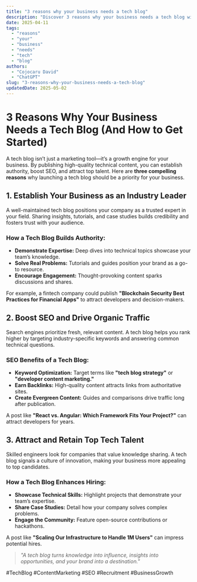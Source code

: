 ```yaml
---
title: "3 reasons why your business needs a tech blog"
description: "Discover 3 reasons why your business needs a tech blog with this in-depth guide, providing actionable insights and practical tips to boost your knowledge and results."
date: 2025-04-11
tags:
  - "reasons"
  - "your"
  - "business"
  - "needs"
  - "tech"
  - "blog"
authors:
  - "Cojocaru David"
  - "ChatGPT"
slug: "3-reasons-why-your-business-needs-a-tech-blog"
updatedDate: 2025-05-02
---
```




# 3 Reasons Why Your Business Needs a Tech Blog (And How to Get Started)

A tech blog isn’t just a marketing tool—it’s a growth engine for your business. By publishing high-quality technical content, you can establish authority, boost SEO, and attract top talent. Here are **three compelling reasons** why launching a tech blog should be a priority for your business.

## 1. Establish Your Business as an Industry Leader

A well-maintained tech blog positions your company as a trusted expert in your field. Sharing insights, tutorials, and case studies builds credibility and fosters trust with your audience.

### How a Tech Blog Builds Authority:
- **Demonstrate Expertise:** Deep dives into technical topics showcase your team’s knowledge.
- **Solve Real Problems:** Tutorials and guides position your brand as a go-to resource.
- **Encourage Engagement:** Thought-provoking content sparks discussions and shares.

For example, a fintech company could publish **"Blockchain Security Best Practices for Financial Apps"** to attract developers and decision-makers.

## 2. Boost SEO and Drive Organic Traffic

Search engines prioritize fresh, relevant content. A tech blog helps you rank higher by targeting industry-specific keywords and answering common technical questions.

### SEO Benefits of a Tech Blog:
- **Keyword Optimization:** Target terms like **"tech blog strategy"** or **"developer content marketing."**
- **Earn Backlinks:** High-quality content attracts links from authoritative sites.
- **Create Evergreen Content:** Guides and comparisons drive traffic long after publication.

A post like **"React vs. Angular: Which Framework Fits Your Project?"** can attract developers for years.

## 3. Attract and Retain Top Tech Talent

Skilled engineers look for companies that value knowledge sharing. A tech blog signals a culture of innovation, making your business more appealing to top candidates.

### How a Tech Blog Enhances Hiring:
- **Showcase Technical Skills:** Highlight projects that demonstrate your team’s expertise.
- **Share Case Studies:** Detail how your company solves complex problems.
- **Engage the Community:** Feature open-source contributions or hackathons.

A post like **"Scaling Our Infrastructure to Handle 1M Users"** can impress potential hires.

> _"A tech blog turns knowledge into influence, insights into opportunities, and your brand into a destination."_

#TechBlog #ContentMarketing #SEO #Recruitment #BusinessGrowth
